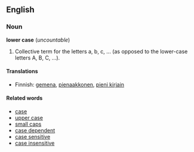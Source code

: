 == English ==
===Noun===
'''lower case''' (''uncountable'')

# Collective term for the letters a, b, c, ... (as opposed to the lower-case letters A, B, C, ...).

====Translations====
*Finnish: [[gemena]], [[pienaakkonen]], [[pieni kirjain]]

====Related words====
*[[case]]
*[[upper case]]
*[[small caps]]
*[[case dependent]]
*[[case sensitive]]
*[[case insensitive]]